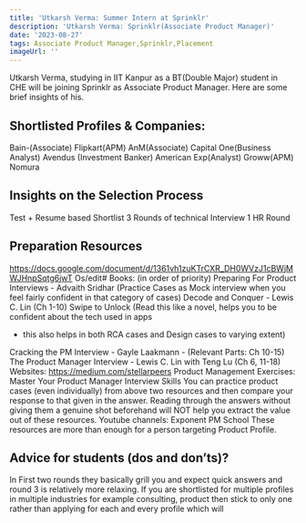 ```yaml
---
title: 'Utkarsh Verma: Summer Intern at Sprinklr'
description: 'Utkarsh Verma: Sprinklr(Associate Product Manager)'
date: '2023-08-27'
tags: Associate Product Manager,Sprinklr,Placement
imageUrl: ''
---
```


Utkarsh Verma, studying in IIT Kanpur as a BT(Double Major) student in CHE will be joining Sprinklr as Associate Product Manager. Here are some brief insights of his.

## Shortlisted Profiles & Companies:
Bain-(Associate)
Flipkart(APM)
AnM(Associate)
Capital One(Business Analyst)
Avendus (Investment Banker)
American Exp(Analyst)
Groww(APM)
Nomura

## Insights on the Selection Process
Test + Resume based Shortlist
3 Rounds of technical Interview
1 HR Round

##  Preparation Resources
https://docs.google.com/document/d/1361vh1zuKTrCXR_DH0WVzJ1cBWjMWJHnpSqtg6jwT
Os/edit#
Books: (in order of priority)
Preparing For Product Interviews - Advaith Sridhar (Practice Cases as Mock interview when
you feel fairly confident in that category of cases)
Decode and Conquer - Lewis C. Lin (Ch 1-10)
Swipe to Unlock (Read this like a novel, helps you to be confident about the tech used in apps
- this also helps in both RCA cases and Design cases to varying extent)

Cracking the PM Interview - Gayle Laakmann - (Relevant Parts: Ch 10-15)
The Product Manager Interview - Lewis C. Lin with Teng Lu (Ch 6, 11-18)
Websites:
https://medium.com/stellarpeers
Product Management Exercises: Master Your Product Manager Interview Skills
You can practice product cases (even individually) from above two resources and then
compare your response to that given in the answer. Reading through the answers without
giving them a genuine shot beforehand will NOT help you extract the value out of these
resources.
Youtube channels:
Exponent
PM School
These resources are more than enough for a person targeting Product Profile.

## Advice for students (dos and don’ts)? 
In First two rounds they basically grill you and expect quick answers and round 3 is relatively
more relaxing.
If you are shortlisted for multiple profiles in multiple industries for example consulting, product
then stick to only one rather than applying for each and every profile which will

